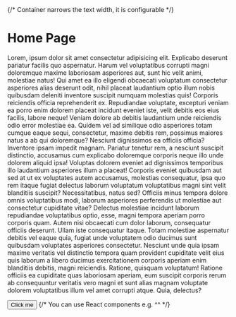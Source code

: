 
<!-- Place all page content inside the <Layout /> Tags -->
<Layout>
{/* Container narrows the text width, it is configurable */}
<Container>

<h1>Home Page</h1>

Lorem, ipsum dolor sit amet consectetur adipisicing elit. Explicabo deserunt pariatur facilis quo aspernatur. Harum vel voluptatibus corrupti magni doloremque maxime laboriosam asperiores aut, sunt hic velit animi, molestiae natus!
Qui amet ea illo eligendi obcaecati voluptatum consectetur asperiores alias deserunt odit, nihil placeat laudantium optio illum nobis quibusdam deleniti inventore suscipit numquam molestias quis! Corporis reiciendis officia reprehenderit ex.
Repudiandae voluptate, excepturi veniam ea porro enim dolorem placeat incidunt eveniet iste, velit debitis eos eius facilis, labore neque! Veniam dolore ab debitis laudantium unde reiciendis odio error molestiae ea.
Quidem vel ad similique odio asperiores totam cumque eaque sequi, consectetur, maxime debitis rem, possimus maiores natus a ab qui doloremque? Nesciunt dignissimos ea officiis officia? Inventore ipsam impedit magnam.
Pariatur tenetur rem, a nesciunt suscipit distinctio, accusamus cum explicabo doloremque corporis neque illo unde dolorem aliquid ipsa! Voluptas dolorem eveniet ad dignissimos temporibus illo laudantium asperiores illum a placeat!
Corporis eveniet quibusdam aut sed at ut ex voluptates autem accusamus, molestias consequatur, ipsa quo rem itaque fugiat delectus laborum voluptatum voluptatibus magni sint velit blanditiis suscipit? Necessitatibus, natus sed?
Officiis minus tempora dolore omnis voluptatibus modi, laborum asperiores perferendis ut molestiae aut consectetur cupiditate vitae? Delectus molestiae incidunt laborum repudiandae voluptatibus optio, esse, magni tempora aperiam porro corporis quam.
Autem nisi obcaecati cum dolor laborum, consequatur officiis deserunt. Ullam iste consequatur itaque. Totam molestiae aspernatur debitis vel eaque quia, fugiat unde voluptatem odio ducimus sunt quibusdam voluptates asperiores consectetur.
Nesciunt unde quia ipsam maxime veritatis vel distinctio tempora quam provident cupiditate velit eius quis laborum a libero ducimus exercitationem corporis aperiam enim blanditiis debitis, magni reiciendis. Ratione, quisquam voluptatum!
Ratione officiis ea cupiditate quas laboriosam aperiam, eum suscipit corporis rerum ab consequuntur veritatis vero magni et sunt alias magnam voluptate dolorem voluptatibus illum vel amet corrupti atque. Quia, delectus?

<Button>Click me</Button>
{/* You can use React components e.g. ^^ */}

</Container>
</Layout>
